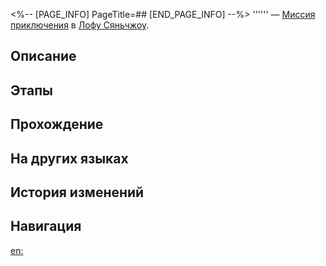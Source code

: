 <%-- [PAGE_INFO]
PageTitle=##
[END_PAGE_INFO] --%>
{{Дополнить|Диалоги.}}
{{Миссия Инфобокс
|id              = 8003282
|Название        = 
|Изображение     = Миссия .png
|Тип             = Миссия приключения
|Событие         = 
|Глава           = 
|Условия         = Завершена [[Миссия приключения]] «[[Снова в деле I]]»
|Персонажи       = Первопроходец
|СтартЛокация    = [[Лофу Сяньчжоу]] — [[Переулок ауруматонов]]
|Мир             = Лофу Сяньчжоу
|Предыдущая      = Снова в деле I
|Следующая       = 
|Награды         = 
}}
'''''' — [[Миссия приключения]] в [[Лофу Сяньчжоу]].

==Описание==
{{Описание|<!--официальное описание из Перекрёстка судеб-->}}

==Этапы==


==Прохождение==
{{Дополнить}}

{{Диалог Конец}}

==На других языках==
{{На других языках
|en   = 
|zhs  = 
|zht  = 
|ja   = 
|ko   = 
|es   = 
|fr   = 
|ru   = 
|th   = 
|vi   = 
|de   = 
|id   = 
|pt   = 
}}

==История изменений==
{{История изменений|3.5}}

==Навигация==
{{Миссия приключения Навбокс|Глава }}

[[en:]]
